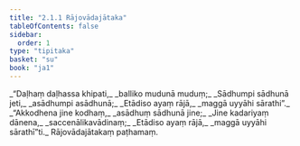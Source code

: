 ```yaml
---
title: "2.1.1 Rājovādajātaka"
tableOfContents: false
sidebar:
  order: 1
type: "tipitaka"
basket: "su"
book: "ja1"
---
```



<DynamicBreadcrumb />

<Division number="1" book="ja1" bookNo="22" page="187">

<Paragraph number="340" type="verses" book="ja1">
_“Daḷhaṃ daḷhassa khipati,_  
_balliko mudunā muduṃ;_  
_Sādhumpi sādhunā jeti,_  
_asādhumpi asādhunā;_  
_Etādiso ayaṃ rājā,_  
_maggā uyyāhi sārathi”._  

</Paragraph>

</Division>
<Division number="2" book="ja1" bookNo="22" page="187">

<Paragraph number="341" type="verses" book="ja1">
_“Akkodhena jine kodhaṃ,_  
_asādhuṃ sādhunā jine;_  
_Jine kadariyaṃ dānena,_  
_saccenālikavādinaṃ;_  
_Etādiso ayaṃ rājā,_  
_maggā uyyāhi sārathī”ti._  


</Paragraph>
</Division>

<Paragraph number="342" type="center" book="ja1">
Rājovādajātakaṃ paṭhamaṃ.
</Paragraph>